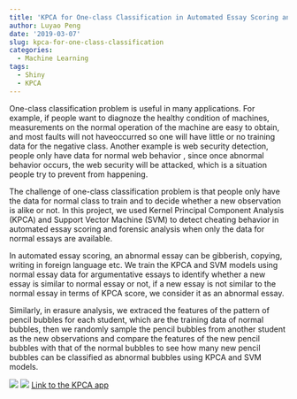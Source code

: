 ```yaml
---
title: 'KPCA for One-class Classification in Automated Essay Scoring and Forensic Analysis'
author: Luyao Peng
date: '2019-03-07'
slug: kpca-for-one-class-classification
categories:
  - Machine Learning
tags:
  - Shiny
  - KPCA
---
```


One-class classification problem is useful in many applications. For example, if people want to diagnoze the healthy condition of machines, measurements on the normal operation of the machine are easy to obtain, and most faults will not haveoccurred so one will have little or no training data for the negative class. Another example is web security detection, people only have data for normal web behavior , since once abnormal behavior occurs, the web security will be attacked, which is a situation people try to prevent from happening. 

The challenge of one-class classification problem is that people only have the data for normal class to train and to decide whether a new observation is alike or not. In this project, we used Kernel Principal Component Analysis (KPCA) and Support Vector Machine (SVM) to detect cheating behavior in automated essay scoring and forensic analysis when only the data for normal essays are available. 

In automated essay scoring, an abnormal essay can be gibberish, copying, writing in foreign language etc. We train the KPCA and SVM models using normal essay data for argumentative essays to identify whether a new essay is similar to normal essay or not, if a new essay is not similar to the normal essay in terms of KPCA score, we consider it as an abnormal essay. 

Similarly, in erasure analysis, we extraced the features of the pattern of pencil bubbles for each student, which are the training data of normal bubbles, then we randomly sample the pencil bubbles from another student as the new observations and compare the features of the new pencil bubbles with that of the normal bubbles to see how many new pencil bubbles can be classified as abnormal bubbles using KPCA and SVM models.

![](/post/2015-07-23-r-rmarkdown_files/figure-html/kpca1.jpg)
![](/post/2015-07-23-r-rmarkdown_files/figure-html/kpca2.jpg)
[Link to the KPCA app](https://kpca-outlier-detection.shinyapps.io/Shiny/)
